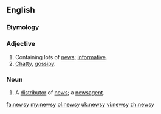 ==English==

===Etymology===
{{suffix|news|y}}

===Adjective===
{{en-adj|er}}
# Containing lots of [[news]]; [[informative]].
# [[chatty|Chatty]], [[gossipy]].

===Noun===
{{en-noun|newsies}}
# {{context|informal|lang=en}} A [[distributor]] of [[news]]; a [[newsagent]].

[[fa:newsy]]
[[my:newsy]]
[[pl:newsy]]
[[uk:newsy]]
[[vi:newsy]]
[[zh:newsy]]